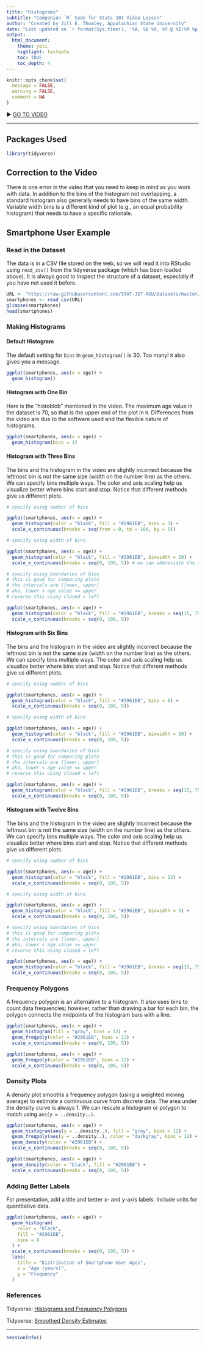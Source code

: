 ```yaml
---
title: "Histograms"
subtitle: "Companion `R` Code for Stats 101 Video Lesson"
author: "Created by Jill E. Thomley, Appalachian State University"
date: "Last updated on `r format(Sys.time(), '%A, %B %d, %Y @ %I:%M %p')`"
output: 
  html_document: 
    theme: yeti
    highlight: textmate
    toc: TRUE
    toc_depth: 4
---
```


```r
knitr::opts_chunk$set(
  message = FALSE,
  warning = FALSE,
  comment = NA
)
```

&#9654; [GO TO VIDEO](https://youtu.be/zC3GaPBJ4c4)

***

## Packages Used

```r
library(tidyverse)
```

## Correction to the Video

There is one error in the video that you need to keep in mind as you work with data. In addition to the bins of the histogram not overlapping, a standard histogram also generally needs to have bins of the same width. Variable width bins is a different kind of plot (e.g., an equal probability histogram) that needs to have a specific rationale.

## Smartphone User Example

### Read in the Dataset 

The data is in a CSV file stored on the web, so we will read it into RStudio using `read_csv()` from the tidyverse package (which has been loaded above). It is always good to inspect the structure of a dataset, especially if you have not used it before.

```r
URL <- "https://raw.githubusercontent.com/STAT-JET-ASU/Datasets/master/Stats101/stats101smartphones.csv"
smartphones <- read_csv(URL)
glimpse(smartphones)
head(smartphones)
```

### Making Histograms

#### Default Histogram

The default setting for `bins` in `geom_histogram()` is 30. Too many! `R` also gives you a message.

```r
ggplot(smartphones, aes(x = age)) +
  geom_histogram()
```

#### Histogram with One Bin

Here is the "histoblob" mentioned in the video. The maximum age value in the dataset is 70, so that is the upper end of the plot in `R`. Differences from the video are due to the software used and the flexible nature of histograms. 

```r
ggplot(smartphones, aes(x = age)) +
  geom_histogram(bins = 1)
```

#### Histogram with Three Bins

The bins and the histogram in the video are slightly incorrect because the leftmost bin is not the same size (width on the number line) as the others. We can specify bins multiple ways. The color and axis scaling help us visualize better where bins start and stop. Notice that different methods give us different plots.

```r
# specify using number of bins

ggplot(smartphones, aes(x = age)) +
  geom_histogram(color = "black", fill = "#2961EB", bins = 3) +
  scale_x_continuous(breaks = seq(from = 0, to = 100, by = 5))

# specify using width of bins

ggplot(smartphones, aes(x = age)) +
  geom_histogram(color = "black", fill = "#2961EB", binwidth = 20) +
  scale_x_continuous(breaks = seq(0, 100, 5)) # we can abbreviate the seq code

# specify using boundaries of bins
# this is good for comparing plots
# the intervals are (lower, upper]
# aka, lower < age value <= upper
# reverse this using closed = left

ggplot(smartphones, aes(x = age)) +
  geom_histogram(color = "black", fill = "#2961EB", breaks = seq(15, 75, 20)) +
  scale_x_continuous(breaks = seq(0, 100, 5))
```

#### Histogram with Six Bins

The bins and the histogram in the video are slightly incorrect because the leftmost bin is not the same size (width on the number line) as the others. We can specify bins multiple ways. The color and axis scaling help us visualize better where bins start and stop. Notice that different methods give us different plots.

```r
# specify using number of bins

ggplot(smartphones, aes(x = age)) +
  geom_histogram(color = "black", fill = "#2961EB", bins = 6) +
  scale_x_continuous(breaks = seq(0, 100, 5))

# specify using width of bins

ggplot(smartphones, aes(x = age)) +
  geom_histogram(color = "black", fill = "#2961EB", binwidth = 10) +
  scale_x_continuous(breaks = seq(0, 100, 5))

# specify using boundaries of bins
# this is good for comparing plots
# the intervals are (lower, upper]
# aka, lower < age value <= upper
# reverse this using closed = left

ggplot(smartphones, aes(x = age)) +
  geom_histogram(color = "black", fill = "#2961EB", breaks = seq(15, 75, 10)) +
  scale_x_continuous(breaks = seq(0, 100, 5))
```

#### Histogram with Twelve Bins

The bins and the histogram in the video are slightly incorrect because the leftmost bin is not the same size (width on the number line) as the others. We can specify bins multiple ways. The color and axis scaling help us visualize better where bins start and stop. Notice that different methods give us different plots.

```r
# specify using number of bins

ggplot(smartphones, aes(x = age)) +
  geom_histogram(color = "black", fill = "#2961EB", bins = 12) +
  scale_x_continuous(breaks = seq(0, 100, 5))

# specify using width of bins

ggplot(smartphones, aes(x = age)) +
  geom_histogram(color = "black", fill = "#2961EB", binwidth = 5) +
  scale_x_continuous(breaks = seq(0, 100, 5))

# specify using boundaries of bins
# this is good for comparing plots
# the intervals are (lower, upper]
# aka, lower < age value <= upper
# reverse this using closed = left

ggplot(smartphones, aes(x = age)) +
  geom_histogram(color = "black", fill = "#2961EB", breaks = seq(15, 75, 5)) +
  scale_x_continuous(breaks = seq(0, 100, 5))
```

### Frequency Polygons

A frequency polygon is an alternative to a histogram. It also uses bins to count data frequencies; however, rather than drawing a bar for each bin, the polygon connects the midpoints of the histogram bars with a line.

```r
ggplot(smartphones, aes(x = age)) +
  geom_histogram(fill = "gray", bins = 12) +
  geom_freqpoly(color = "#2961EB", bins = 12) +
  scale_x_continuous(breaks = seq(0, 100, 5))
```

```r
ggplot(smartphones, aes(x = age)) +
  geom_freqpoly(color = "#2961EB", bins = 12) +
  scale_x_continuous(breaks = seq(0, 100, 5))
```

### Density Plots

A density plot smooths a frequency polygon (using a weighted moving average) to estimate a continuous curve from discrete data. The area under the density curve is always 1. We can rescale a histogram or polygon to match using `aes(y = ..density..)`. 

```r
ggplot(smartphones, aes(x = age)) +
  geom_histogram(aes(y = ..density..), fill = "gray", bins = 12) +
  geom_freqpoly(aes(y = ..density..), color = "darkgray", bins = 12) +
  geom_density(color = "#2961EB") +
  scale_x_continuous(breaks = seq(0, 100, 5))
```

```r
ggplot(smartphones, aes(x = age)) +
  geom_density(color = "black", fill = "#2961EB") +
  scale_x_continuous(breaks = seq(0, 100, 5))
```

### Adding Better Labels

For presentation, add a title and better x- and y-axis labels. Include units for quantitative data.

```r
ggplot(smartphones, aes(x = age)) +
  geom_histogram(
    color = "black",
    fill = "#2961EB",
    bins = 9
  ) +
  scale_x_continuous(breaks = seq(0, 100, 5)) +
  labs(
    title = "Distribution of Smartphone User Ages",
    x = "Age (years)",
    y = "Frequency"
  )
```

### References

Tidyverse: [Histograms and Frequency Polygons](https://ggplot2.tidyverse.org/reference/geom_histogram.html)

Tidyverse: [Smoothed Density Estimates](https://ggplot2.tidyverse.org/reference/geom_density.html)

***
```r
sessionInfo()
```
